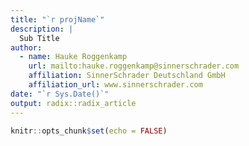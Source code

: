 ```yaml
---
title: "`r projName`"
description: |
  Sub Title
author:
  - name: Hauke Roggenkamp 
    url: mailto:hauke.roggenkamp@sinnerschrader.com
    affiliation: SinnerSchrader Deutschland GmbH
    affiliation_url: www.sinnerschrader.com
date: "`r Sys.Date()`"
output: radix::radix_article
---
```


```r
knitr::opts_chunk$set(echo = FALSE)
```

```r

```